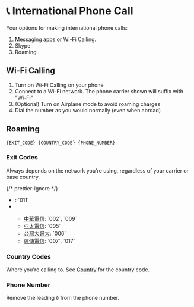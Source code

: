 
# 📞 International Phone Call

Your options for making international phone calls:

1. Messaging apps or Wi-Fi Calling.
2. Skype
3. Roaming

## Wi-Fi Calling

1. Turn on Wi-Fi Calling on your phone
2. Connect to a Wi-Fi network. The phone carrier shown will suffix with "Wi-Fi"
3. (Optional) Turn on Airplane mode to avoid roaming charges
4. Dial the number as you would normally (even when abroad)

## Roaming

```
{EXIT_CODE} {COUNTRY_CODE} {PHONE_NUMBER}
```

### Exit Codes

Always depends on the network you're using, regardless of your carrier or base country.

{/* prettier-ignore */}
<ul>
  <li><Country iso="us" />: `011`</li>
  <li><Country iso="tw" /></li>
  <ul>
    <li><a
        href="https://www.cht.com.tw/home/campaign/gxc/c6/idd/index.html"
        target="_blank"
        rel="noopener noreferrer"
        >中華電信</a>: `002`, `009`</li>
    <li><a
        href="https://aptg.com.tw/esp/APTGmobility/aptg_voice/005015/005/fee02/"
        target="_blank"
        rel="noopener noreferrer"
        >亞太電信</a>: `005`</li>
    <li><a
        href="https://www.taiwanmobile.com/cs/public/internationalDirect/enterPage.htm"
        target="_blank"
        rel="noopener noreferrer"
        >台灣大哥大</a>: `006`</li>
    <li><a
        href="https://www.fetnet.net/content/cbu/tw/postpaid/others/007.html"
        target="_blank"
        rel="noopener noreferrer"
        >遠傳電信</a>: `007`, `017`</li>
    </ul>
</ul>

### Country Codes

Where you're calling to. See [Country](../developing/specification/spec-country.mdx) for the country code.

### Phone Number

Remove the leading `0` from the phone number.
